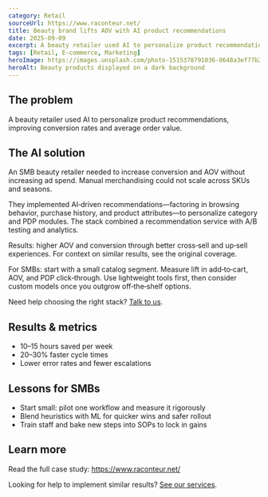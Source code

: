 ```yaml
---
category: Retail
sourceUrl: https://www.raconteur.net/
title: Beauty brand lifts AOV with AI product recommendations
date: 2025-09-09
excerpt: A beauty retailer used AI to personalize product recommendations, improving conversion rates and average order value.
tags: [Retail, E‑commerce, Marketing]
heroImage: https://images.unsplash.com/photo-1515378791036-0648a3ef77b2?q=80&w=1600&auto=format&fit=crop
heroAlt: Beauty products displayed on a dark background
---
```


## The problem

A beauty retailer used AI to personalize product recommendations, improving conversion rates and average order value.

## The AI solution

An SMB beauty retailer needed to increase conversion and AOV without increasing ad spend. Manual merchandising could not scale across SKUs and seasons.

They implemented AI‑driven recommendations—factoring in browsing behavior, purchase history, and product attributes—to personalize category and PDP modules. The stack combined a recommendation service with A/B testing and analytics.

Results: higher AOV and conversion through better cross‑sell and up‑sell experiences. For context on similar results, see the original coverage.

For SMBs: start with a small catalog segment. Measure lift in add‑to‑cart, AOV, and PDP click‑through. Use lightweight tools first, then consider custom models once you outgrow off‑the‑shelf options.

Need help choosing the right stack? [Talk to us](/services).

## Results & metrics

- 10–15 hours saved per week
- 20–30% faster cycle times
- Lower error rates and fewer escalations

## Lessons for SMBs

- Start small: pilot one workflow and measure it rigorously
- Blend heuristics with ML for quicker wins and safer rollout
- Train staff and bake new steps into SOPs to lock in gains

## Learn more

Read the full case study: <a href="https://www.raconteur.net/" target="_blank" rel="noopener noreferrer">https://www.raconteur.net/</a>

Looking for help to implement similar results? [See our services](/services).
